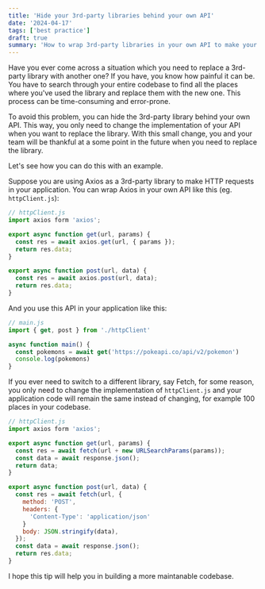 ```yaml
---
title: 'Hide your 3rd-party libraries behind your own API'
date: '2024-04-17'
tags: ['best practice']
draft: true
summary: 'How to wrap 3rd-party libraries in your own API to make your codebase more maintainable.'
---
```


Have you ever come across a situation which you need to replace a 3rd-party library with another one? If you have, you know how painful it can be. You have to search through your entire codebase to find all the places where you've used the library and replace them with the new one. This process can be time-consuming and error-prone.

To avoid this problem, you can hide the 3rd-party library behind your own API. This way, you only need to change the implementation of your API when you want to replace the library. With this small change, you and your team will be thankful at a some point in the future when you need to replace the library.

Let's see how you can do this with an example.

Suppose you are using Axios as a 3rd-party library to make HTTP requests in your application. You can wrap Axios in your own API like this (eg. `httpClient.js`):

```js filename"httpClient.js"
// httpClient.js
import axios form 'axios';

export async function get(url, params) {
  const res = await axios.get(url, { params });
  return res.data;
}

export async function post(url, data) {
  const res = await axios.post(url, data);
  return res.data;
}
```

And you use this API in your application like this:

```js filename="main.js"
// main.js
import { get, post } from './httpClient'

async function main() {
  const pokemons = await get('https://pokeapi.co/api/v2/pokemon')
  console.log(pokemons)
}
```

If you ever need to switch to a different library, say Fetch, for some reason, you only need to change the implementation of `httpClient.js` and your application code will remain the same instead of changing, for example 100 places in your codebase.

```js
// httpClient.js
import axios form 'axios';

export async function get(url, params) {
  const res = await fetch(url + new URLSearchParams(params));
  const data = await response.json();
  return data;
}

export async function post(url, data) {
  const res = await fetch(url, {
    method: 'POST',
    headers: {
      'Content-Type': 'application/json'
    }
    body: JSON.stringify(data),
  });
  const data = await response.json();
  return res.data;
}

```
I hope this tip will help you in building a more maintanable codebase.